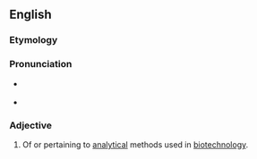 ==English==

===Etymology===

{{prefix|bio|analytical}}

===Pronunciation===

* {{a|US}} {{IPA|baɪoʊˌænəˈlɪtɪkəl}}
* {{rhymes|ɪtɪkəl}}

===Adjective===
{{en-adj|-}}

# {{biotechnology}} Of or pertaining to [[analytical]] methods used in [[biotechnology]].